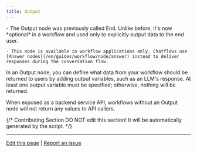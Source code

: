 ```yaml
---
title: Output
---
```


<Info>
    - The Output node was previously called End. Unlike before, it's now *optional* in a workflow and used only to explicitly output data to the end user.

    - This node is available in workflow applications only. Chatflows use [Answer nodes](/en/guides/workflow/node/answer) instead to deliver responses during the conversation flow.
</Info>

In an Output node, you can define what data from your workflow should be returned to users by adding output variables, such as an LLM's response. At least one output variable must be specified; otherwise, nothing will be returned.

When exposed as a backend service API, workflows without an Output node will not return any values to API callers.

{/*
Contributing Section
DO NOT edit this section!
It will be automatically generated by the script.
*/}

---

[Edit this page](https://github.com/langgenius/dify-docs/edit/main/en/guides/workflow/node/end.mdx) | [Report an issue](https://github.com/langgenius/dify-docs/issues/new?template=docs.yml)

